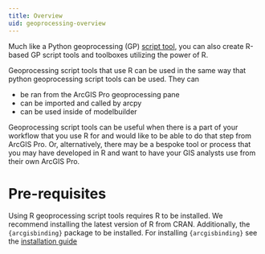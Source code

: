```yaml
---
title: Overview
uid: geoprocessing-overview
---
```


Much like a Python geoprocessing (GP) [script tool](https://pro.arcgis.com/en/pro-app/latest/help/analysis/geoprocessing/basics/create-a-python-script-tool.htm), you can also create R-based GP script tools and toolboxes utilizing the power of R. 

Geoprocessing script tools that use R can be used in the same way that python geoprocessing script tools can be used. They can

- be ran from the ArcGIS Pro geoprocessing pane
- can be imported and called by arcpy
- can be used inside of modelbuilder 

Geoprocessing script tools can be useful when there is a part of your workflow that you use R for and would like to be able to do that step from ArcGIS Pro. Or, alternatively, there may be a bespoke tool or process that you may have developed in R and want to have your GIS analysts use from their own ArcGIS Pro. 

# Pre-requisites

Using R geoprocessing script tools requires R to be installed. We recommend installing the latest version of R from CRAN. Additionally, the `{arcgisbinding}` package to be installed. For installing `{arcgisbinding}` see the [installation guide](/docs/installation.qmd)


